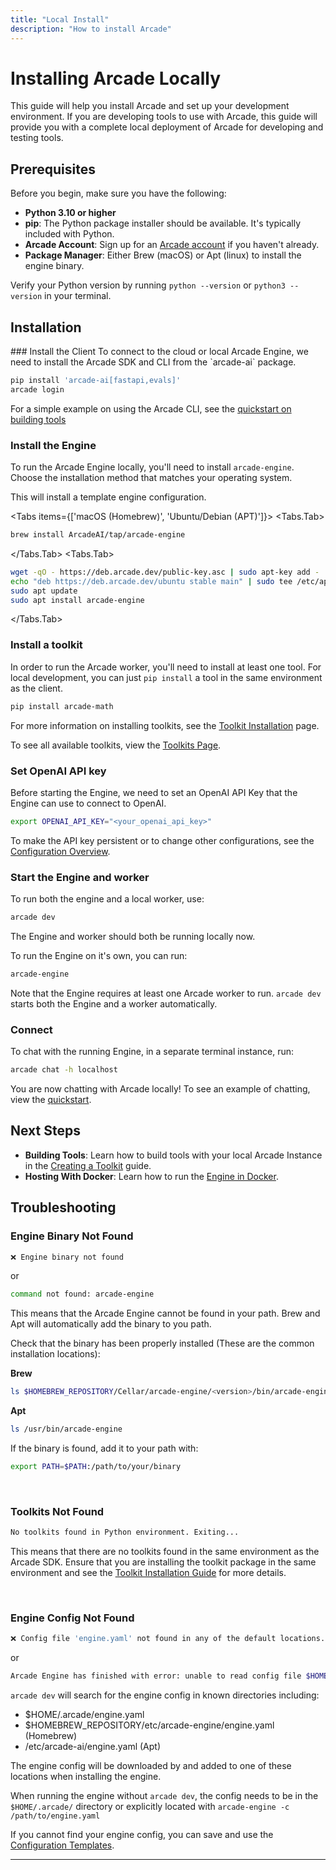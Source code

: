 ```yaml
---
title: "Local Install"
description: "How to install Arcade"
---
```



# Installing Arcade Locally

This guide will help you install Arcade and set up your development environment. If you are developing tools to use with Arcade, this guide will provide you with a complete local deployment of Arcade for developing and testing tools.

## Prerequisites

Before you begin, make sure you have the following:

- **Python 3.10 or higher**
- **pip**: The Python package installer should be available. It's typically included with Python.
- **Arcade Account**: Sign up for an [Arcade account](https://account.arcade.dev/registerOrRedirect?return_to=https%3A%2F%2Fapi.arcade.dev%2Fdashboard&new_user_return_to=https%3A%2F%2Fapi.arcade.dev%2Fdashboard%2Fwelcome) if you haven't already.
- **Package Manager**: Either Brew (macOS) or Apt (linux) to install the engine binary.

Verify your Python version by running `python --version` or `python3 --version` in your terminal.

## Installation

<Steps>
### Install the Client
To connect to the cloud or local Arcade Engine, we need to install the Arcade SDK and CLI from the `arcade-ai` package.

```bash
pip install 'arcade-ai[fastapi,evals]'
arcade login
```

For a simple example on using the Arcade CLI, see the [quickstart on building tools](/home/custom-tools)

### Install the Engine

To run the Arcade Engine locally, you'll need to install `arcade-engine`. Choose the installation method that matches your operating system.

This will install a template engine configuration.

<Tabs items={['macOS (Homebrew)', 'Ubuntu/Debian (APT)']}>
  <Tabs.Tab>
  ```bash
  brew install ArcadeAI/tap/arcade-engine
  ```
  </Tabs.Tab>
  <Tabs.Tab>
  ```bash
  wget -qO - https://deb.arcade.dev/public-key.asc | sudo apt-key add -
  echo "deb https://deb.arcade.dev/ubuntu stable main" | sudo tee /etc/apt/sources.list.d/arcade-ai.list
  sudo apt update
  sudo apt install arcade-engine
  ```
  </Tabs.Tab>
</Tabs>

### Install a toolkit

In order to run the Arcade worker, you'll need to install at least one tool. For local development, you can just `pip install` a tool in the same environment as the client.

```bash
pip install arcade-math
```

For more information on installing toolkits, see the [Toolkit Installation](/home/install/toolkits) page.

To see all available toolkits, view the [Toolkits Page](/toolkits).

### Set OpenAI API key

Before starting the Engine, we need to set an OpenAI API Key that the Engine can use to connect to OpenAI.

```bash
export OPENAI_API_KEY="<your_openai_api_key>"
```

To make the API key persistent or to change other configurations, see the [Configuration Overview](/home/configure/overview).

### Start the Engine and worker

To run both the engine and a local worker, use:

```bash
arcade dev
```

The Engine and worker should both be running locally now.

To run the Engine on it's own, you can run:

```bash
arcade-engine
```

Note that the Engine requires at least one Arcade worker to run. `arcade dev` starts both the Engine and a worker automatically.

### Connect

To chat with the running Engine, in a separate terminal instance, run:

```bash
arcade chat -h localhost
```

You are now chatting with Arcade locally! To see an example of chatting, view the [quickstart](/home/quickstart).

</Steps>

## Next Steps

- **Building Tools**: Learn how to build tools with your local Arcade Instance in the [Creating a Toolkit](/home/build-tools/create-a-toolkit) guide.
- **Hosting With Docker**: Learn how to run the [Engine in Docker](/home/install/docker).

## Troubleshooting

### Engine Binary Not Found

```bash
❌ Engine binary not found
```

or

```bash
command not found: arcade-engine
```

This means that the Arcade Engine cannot be found in your path. Brew and Apt will automatically add the binary to you path.

Check that the binary has been properly installed (These are the common installation locations):

**Brew**

```bash
ls $HOMEBREW_REPOSITORY/Cellar/arcade-engine/<version>/bin/arcade-engine
```

**Apt**

```bash
ls /usr/bin/arcade-engine
```

If the binary is found, add it to your path with:

```bash
export PATH=$PATH:/path/to/your/binary
```

<br />

### Toolkits Not Found

```bash
No toolkits found in Python environment. Exiting...
```

This means that there are no toolkits found in the same environment as the Arcade SDK. Ensure that you are installing the toolkit package in the same environment and see the [Toolkit Installation Guide](/home/install/toolkits) for more details.

<br />

### Engine Config Not Found

```bash
❌ Config file 'engine.yaml' not found in any of the default locations.
```

or

```bash
Arcade Engine has finished with error: unable to read config file $HOME/.arcade/engine.yaml: open $HOME/.arcade/engine.yaml: no such file or directory
```

`arcade dev` will search for the engine config in known directories including:

- $HOME/.arcade/engine.yaml
- $HOMEBREW_REPOSITORY/etc/arcade-engine/engine.yaml (Homebrew)
- /etc/arcade-ai/engine.yaml (Apt)

The engine config will be downloaded by and added to one of these locations when installing the engine.

When running the engine without `arcade dev`, the config needs to be in the `$HOME/.arcade/` directory or explicitly located with `arcade-engine -c /path/to/engine.yaml`

If you cannot find your engine config, you can save and use the [Configuration Templates](/home/configure/templates).

---
